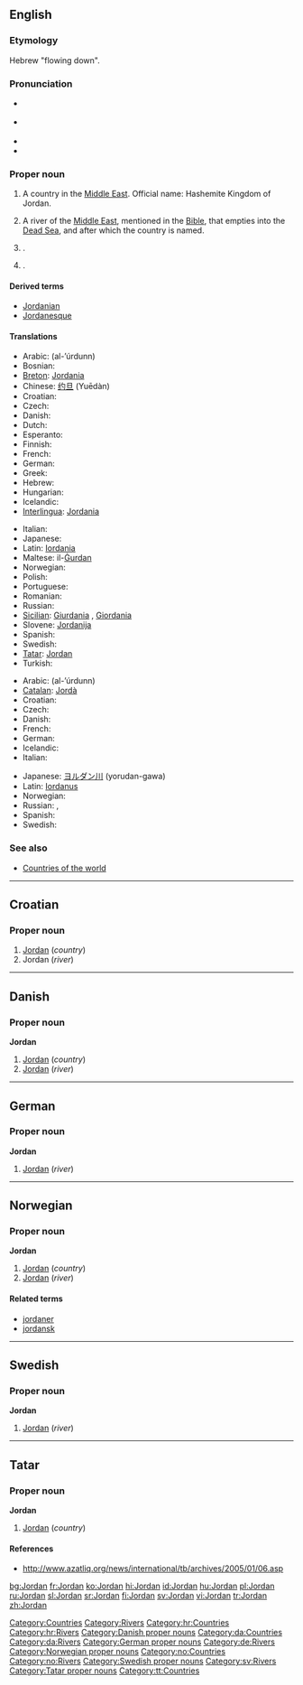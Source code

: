 ==English==
{{wikipedia}}

===Etymology===
Hebrew "flowing down".

===Pronunciation===
* {{a|RP}} {{IPA|/ˈdʒɔːdən/}}
* {{a|US}} {{IPA|/ˈdʒɔːrdən/}}
*{{audio|en-us-Jordan.ogg|Audio (US)}}
*{{rhymes|ɔː(r)dən}}

===Proper noun===
{{en-proper noun}}

# A country in the [[Middle East]]. Official name: Hashemite Kingdom of Jordan.
# {{rivers}} A river of the [[Middle East]], mentioned in the [[Bible]], that empties into the [[Dead Sea]], and after which the country is named.
# {{given name|male}}.
# {{given name|female}}.

====Derived terms====
* [[Jordanian]]
* [[Jordanesque]]

====Translations====
{{trans-top|country}}
*Arabic: {{ARchar|[[الأردن|الأُرْدُنّ]]}} (al-’úrdunn) {{m}}
* Bosnian: {{t-|bs|Jordan|m}}
*[[Breton]]: [[Jordania]]
*Chinese: [[约旦]] (Yuēdàn)
*Croatian: {{t-|hr|Jordan|m}}
* Czech: {{t|cs|Jordánsko|n}}
* Danish: {{t-|da|Jordan}}
* Dutch: {{t-|nl|Jordanië}}
* Esperanto: {{t-|eo|Jordanio|xs=Esperanto}}
* Finnish: {{t+|fi|Jordania}}
* French: {{t+|fr|Jordanie|f}}
* German: {{t+|de|Jordanien|n}}
* Greek: {{t|el|Ιορδανία|f|tr=Iordanía}}
* Hebrew: {{t|he|ירדן|tr=Yardēn}}
* Hungarian: {{t|hu|Jordánia}}
* Icelandic: {{t+|is|Jórdanía|f}}
*[[Interlingua]]: [[Jordania]]
{{trans-mid}}
* Italian: {{t-|it|Giordania|f}}
* Japanese: {{t|ja|ヨルダン|tr=yorudan}}
*Latin: [[Iordania]] {{f}}
*Maltese: il-[[Ġurdan]]
* Norwegian: {{t-|no|Jordan}}
* Polish: {{t+|pl|Jordania|f}}
* Portuguese: {{t|pt|Jordânia|f}}
* Romanian: {{t|ro|Iordania|f}}
* Russian: {{t|ru|Иордания|f|tr=Iordánija}}
*[[Sicilian]]: [[Giurdania]] {{f}}, [[Giordania]] {{f}}
*Slovene: [[Jordanija]] {{f}}
* Spanish: {{t+|es|Jordania|f}}
* Swedish: {{t+|sv|Jordanien}}
*[[Tatar]]: [[Jordan#Tatar|Jordan]]
* Turkish: {{t|tr|Ürdün}}
{{trans-bottom}}

{{trans-top|river}}
*Arabic: {{ARchar|[[الأردن|الأُرْدُنّ]]}} (al-’úrdunn) {{m}}
*[[Catalan]]: [[Jordà]] {{m}}
*Croatian: {{t-|hr|Jordan|m}}
* Czech: {{t|cs|Jordán|m}}
* Danish: {{t-|da|Jordan}}
* French: {{t|fr|Jourdain|m}}
* German: {{t-|de|Jordan|m}}
* Icelandic: {{t-|is|Jórdan|f}}
* Italian: {{t|it|Giordano|m}}
{{trans-mid}}
*Japanese: [[ヨルダン川]] (yorudan-gawa)
*Latin: [[Iordanus]] {{m}}
* Norwegian: {{t-|no|Jordan}}
* Russian: {{t|ru|Иордан|m|tr=Iordán}}, {{t|ru|Ярдена|f|tr=Jardéna}}
* Spanish: {{t|es|Jordán|m}}
* Swedish: {{t+|sv|Jordan}}
{{trans-bottom}}

===See also===
*[[Countries of the world]]

[[Category:Countries]]
[[Category:Rivers]]

----

==Croatian==

===Proper noun===
{{infl|hr|proper noun|g=m}}

# [[#English|Jordan]] (''country'')
# Jordan (''river'')

[[Category:hr:Countries]]
[[Category:hr:Rivers]]

----

==Danish==

===Proper noun===
'''Jordan'''

# [[#English|Jordan]] (''country'')
# [[#English|Jordan]] (''river'')

[[Category:Danish proper nouns]]
[[Category:da:Countries]]
[[Category:da:Rivers]]

----

==German==

===Proper noun===
'''Jordan''' {{m}}

# [[#English|Jordan]] (''river'')

[[Category:German proper nouns]]
[[Category:de:Rivers]]

----

==Norwegian==

===Proper noun===
'''Jordan'''

# [[#English|Jordan]] (''country'')
# [[#English|Jordan]] (''river'')

====Related terms====
*[[jordaner]]
*[[jordansk]]

[[Category:Norwegian proper nouns]]
[[Category:no:Countries]]
[[Category:no:Rivers]]

----

==Swedish==

===Proper noun===
'''Jordan'''

# [[#English|Jordan]] (''river'')

[[Category:Swedish proper nouns]]
[[Category:sv:Rivers]]

----

==Tatar==

===Proper noun===
'''Jordan'''

# [[#English|Jordan]] (''country'')

====References====
* http://www.azatliq.org/news/international/tb/archives/2005/01/06.asp

[[Category:Tatar proper nouns]]
[[Category:tt:Countries]]

[[bg:Jordan]]
[[fr:Jordan]]
[[ko:Jordan]]
[[hi:Jordan]]
[[id:Jordan]]
[[hu:Jordan]]
[[pl:Jordan]]
[[ru:Jordan]]
[[sl:Jordan]]
[[sr:Jordan]]
[[fi:Jordan]]
[[sv:Jordan]]
[[vi:Jordan]]
[[tr:Jordan]]
[[zh:Jordan]]